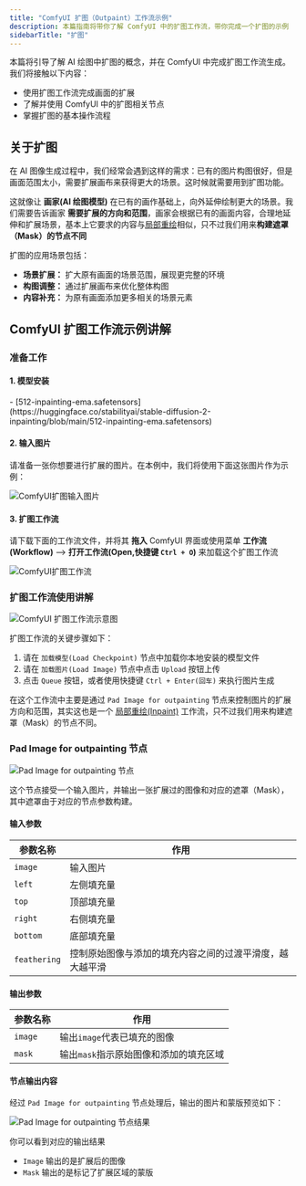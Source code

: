 ```yaml
---
title: "ComfyUI 扩图（Outpaint）工作流示例"
description: 本篇指南将带你了解 ComfyUI 中的扩图工作流，带你完成一个扩图的示例
sidebarTitle: "扩图"
---
```



本篇将引导了解 AI 绘图中扩图的概念，并在 ComfyUI 中完成扩图工作流生成。我们将接触以下内容：
- 使用扩图工作流完成画面的扩展
- 了解并使用 ComfyUI 中的扩图相关节点
- 掌握扩图的基本操作流程

## 关于扩图

在 AI 图像生成过程中，我们经常会遇到这样的需求：已有的图片构图很好，但是画面范围太小，需要扩展画布来获得更大的场景。这时候就需要用到扩图功能。

这就像让 **画家(AI 绘图模型)** 在已有的画作基础上，向外延伸绘制更大的场景。我们需要告诉画家 **需要扩展的方向和范围**，画家会根据已有的画面内容，合理地延伸和扩展场景，基本上它要求的内容与[局部重绘](/tutorials/basic/inpaint)相似，只不过我们用来**构建遮罩（Mask）的节点不同**

扩图的应用场景包括：
- **场景扩展：** 扩大原有画面的场景范围，展现更完整的环境
- **构图调整：** 通过扩展画布来优化整体构图
- **内容补充：** 为原有画面添加更多相关的场景元素

## ComfyUI 扩图工作流示例讲解

### 准备工作

#### 1. 模型安装

<InstallationModels />
- [512-inpainting-ema.safetensors](https://huggingface.co/stabilityai/stable-diffusion-2-inpainting/blob/main/512-inpainting-ema.safetensors)

#### 2. 输入图片

请准备一张你想要进行扩展的图片。在本例中，我们将使用下面这张图片作为示例：

![ComfyUI扩图输入图片](/images/tutorial/basic/outpaint/yosemite_outpaint_example.png)

#### 3. 扩图工作流

请下载下面的工作流文件，并将其 **拖入** ComfyUI 界面或使用菜单 **工作流(Workflow)** --> **打开工作流(Open,快捷键 `Ctrl + O`)** 来加载这个扩图工作流

![ComfyUI扩图工作流](/images/tutorial/basic/outpaint/inpain_model_outpainting.png)

### 扩图工作流使用讲解

![ComfyUI 扩图工作流示意图](/images/tutorial/basic/outpaint/outpainting_workflow.jpg)

扩图工作流的关键步骤如下：

1. 请在 `加载模型(Load Checkpoint)` 节点中加载你本地安装的模型文件
2. 请在 `加载图片(Load Image)` 节点中点击 `Upload` 按钮上传
3. 点击 `Queue` 按钮，或者使用快捷键 `Ctrl + Enter(回车)` 来执行图片生成

在这个工作流中主要是通过 `Pad Image for outpainting` 节点来控制图片的扩展方向和范围，其实这也是一个 [局部重绘(Inpaint)](/tutorials/basic/inpaint.mdx) 工作流，只不过我们用来构建遮罩（Mask）的节点不同。

### Pad Image for outpainting 节点

![Pad Image for outpainting 节点](/images/comfy_core/image/pad_image_for_outpainting.jpg)

这个节点接受一个输入图片，并输出一张扩展过的图像和对应的遮罩（Mask），其中遮罩由于对应的节点参数构建。

#### 输入参数

| 参数名称    | 作用      | 
| ---------- | -------- |
| `image`    | 输入图片   |
| `left`     | 左侧填充量 |
| `top`      | 顶部填充量 |
| `right`    | 右侧填充量 |
| `bottom`   | 底部填充量 |
| `feathering` | 控制原始图像与添加的填充内容之间的过渡平滑度，越大越平滑 |

#### 输出参数

| 参数名称  | 作用                              |
| -------- | -------------------------------- |
| `image`  | 输出`image`代表已填充的图像          |
| `mask`   | 输出`mask`指示原始图像和添加的填充区域 |

#### 节点输出内容

经过 `Pad Image for outpainting` 节点处理后，输出的图片和蒙版预览如下：

![Pad Image for outpainting 节点结果](/images/tutorial/basic/outpaint/pad_Image_for_outpainting_result.jpg)

你可以看到对应的输出结果
- `Image` 输出的是扩展后的图像
- `Mask` 输出的是标记了扩展区域的蒙版